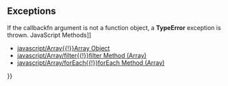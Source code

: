 {{Page_Title}}
{{Flags}}
{{Summary_Section|Calls a defined callback function on each element of an array, and returns an array that contains the results.

}}
{{JS_Syntax|Formats={{JS_Syntax_Format
|Format= array1.map( callbackfn [, thisArg ])}}
|Values={{JS_Syntax_Parameter
|Name=array1
|Required=Required
|Description=An array object.}}{{JS_Syntax_Parameter
|Name=callbackfn
|Required=Required
|Description=A function that accepts up to three arguments. The '''map''' method calls the callbackfn function one time for each element in the array.}}{{JS_Syntax_Parameter
|Name=thisArg
|Required=Optional
|Description=An object to which the this keyword can refer in the callbackfn function. If thisArg is omitted, undefined is used as the this value.}}
}}
{{JS_Return_Value
|Description=A new array in which each element is the callback function return value for the associated original array element.}}
==Exceptions==
If the callbackfn argument is not a function object, a '''TypeError''' exception is thrown.
{{Remarks_Section
|Remarks=The '''map''' method calls the callbackfn function one time for each element in the array, in ascending index order. The callback function is not called for missing elements of the array.

In addition to array objects, the '''map''' method can be used by any object that has a length property and that has numerically indexed property names.

The syntax of the callback function is as follows:

<code>function callbackfn(value, index, array1)</code>

You can declare the callback function by using up to three parameters.

The following table lists the callback function parameters.

{{{!}} class='wikitable'
{{!}}-
! Callback argument
! Definition
{{!}}-
{{!}} value
{{!}} The value of the array element.
{{!}}-
{{!}} index
{{!}} The numeric index of the array element.
{{!}}-
{{!}} array1
{{!}} The array object that contains the element.
{{!}}} 
The array object can be modified by the callback function.

The following table describes the results of modifying the array object after the '''map''' method starts.

{{{!}} class='wikitable'
{{!}}-
! Condition after the '''map''' method starts
! Element passed to callback function?
{{!}}-
{{!}} Element is added beyond the original length of the array.
{{!}} No.
{{!}}-
{{!}} Element is added to fill in a missing element of the array.
{{!}} Yes, if that index has not yet been passed to the callback function.
{{!}}-
{{!}} Element is changed.
{{!}} Yes, if that element has not yet been passed to the callback function.
{{!}}-
{{!}} Element is deleted from the array.
{{!}} No, unless that element has already been passed to the callback function.
{{!}}} 
}}
{{Examples_Section
|Not_required=No
|Examples={{Single_Example
|Language=JavaScript
|Description=The following example illustrates the use of the '''map''' method.

|Code= // Define the callback function.
 function AreaOfCircle(radius) {
     var area = Math.PI * (radius * radius);
     return area.toFixed(0);
 }
 
 // Create an array.
 var radii = [10, 20, 30];
 
 // Get the areas from the radii.
 var areas = radii.map(AreaOfCircle);
 
 document.write(areas);
 
 // Output:
 // 314,1257,2827
}}{{Single_Example
|Language=JavaScript
|Description=The following example illustrates the use of the thisArg argument, which specifies an object to which the this keyword can refer.

|Code= // Define an object that contains a divisor property and
 // a remainder function.
 var obj = {
     divisor: 10,
     remainder: function (value) {
         return value % this.divisor;
     }
 }
 
 // Create an array.
 var numbers = [6, 12, 25, 30];
 
 // Get the remainders.
 // The obj argument specifies the this value in the callback function.
 var result = numbers.map(obj.remainder, obj);
 document.write(result);
 
 // Output:
 // 6,2,5,0
}}{{Single_Example
|Language=JavaScript
|Description=In the following example, a built-inJavaScript method is used as the callback function.

|Code= // Apply Math.sqrt(value) to each element in an array.
 var numbers = [9, 16];
 var result = numbers.map(Math.sqrt);
 
 document.write(result);
 // Output: 3,4
}}{{Single_Example
|Language=JavaScript
|Description=The '''map''' method can be applied to a string. The following example illustrates this.

|Code= // Define the callback function.
 function threeChars(value, index, str) {
     // Create a string that contains the previous, current,
     // and next character.
     return str.substring(index - 1, index + 2);
 }
 
 // Create a string.
 var word = "Thursday";
 
 // Apply the map method to the string.
 // Each array element in the result contains a string that
 // has the previous, current, and next character.
 // The commented out statement shows an alternative syntax.
 var result = [].map.call(word, threeChars);
 // var result = Array.prototype.map.call(word, threeChars);
 
 document.write(result);
 
 // Output:
 // Th,Thu,hur,urs,rsd,sda,day,ay
}}}}
{{See_Also_Section
|Manual_links=* [[javascript/methods{{!}}JavaScript Methods]]
* [[javascript/Array{{!}}Array Object]]
* [[javascript/Array/filter{{!}}filter Method (Array)]]
* [[javascript/Array/forEach{{!}}forEach Method (Array)]]
}}
{{Topics | JS Basic}}

{{External_Attribution
|Is_CC-BY-SA=No
|Sources=MSDN
|MDN_link=
|MSDN_link=http://msdn.microsoft.com/en-us/library/ie/ff679976(v=vs.94).aspx
|HTML5Rocks_link=
}}
